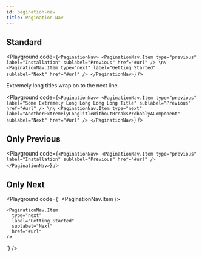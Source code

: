 ```yaml
---
id: pagination-nav
title: Pagination Nav
---
```



## Standard

<Playground code={`
  <PaginationNav>
    <PaginationNav.Item
      type="previous"
      label="Installation"
      sublabel="Previous"
      href="#url"
    />
\n\
    <PaginationNav.Item
      type="next"
      label="Getting Started"
      sublabel="Next"
      href="#url"
    />
  </PaginationNav>
`} />

Extremely long titles wrap on to the next line.

<Playground code={`
  <PaginationNav>
    <PaginationNav.Item
      type="previous"
      label="Some Extremely Long Long Long Long Title"
      sublabel="Previous"
      href="#url"
    />
\n\
    <PaginationNav.Item
      type="next"
      label="AnotherExtremelyLongTitleWithoutBreaksProbablyAComponent"
      sublabel="Next"
      href="#url"
    />
  </PaginationNav>
`} />

## Only Previous

<Playground code={`
  <PaginationNav>
    <PaginationNav.Item
      type="previous"
      label="Installation"
      sublabel="Previous"
      href="#url"
    />
  </PaginationNav>
`} />

## Only Next

<Playground code={`
  <PaginationNav>
    <PaginationNav.Item />
    
    <PaginationNav.Item
      type="next"
      label="Getting Started"
      sublabel="Next"
      href="#url"
    />
  </PaginationNav>
`} />
